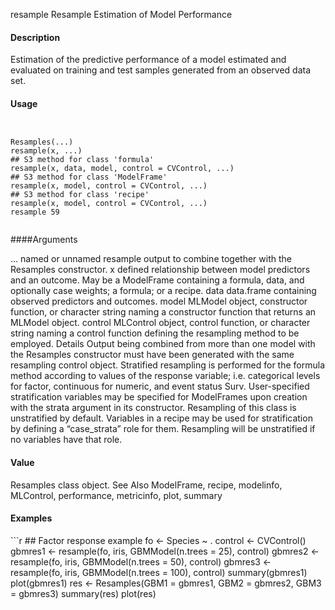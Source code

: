 
resample Resample Estimation of Model Performance

#### Description

Estimation of the predictive performance of a model estimated and evaluated on training and test
samples generated from an observed data set.

#### Usage
<pre><code>

Resamples(...)
resample(x, ...)
## S3 method for class 'formula'
resample(x, data, model, control = CVControl, ...)
## S3 method for class 'ModelFrame'
resample(x, model, control = CVControl, ...)
## S3 method for class 'recipe'
resample(x, model, control = CVControl, ...)
resample 59

</code></pre>
####Arguments

... named or unnamed resample output to combine together with the Resamples
constructor.
x defined relationship between model predictors and an outcome. May be a ModelFrame
containing a formula, data, and optionally case weights; a formula; or
a recipe.
data data.frame containing observed predictors and outcomes.
model MLModel object, constructor function, or character string naming a constructor
function that returns an MLModel object.
control MLControl object, control function, or character string naming a control function
defining the resampling method to be employed.
Details
Output being combined from more than one model with the Resamples constructor must have been
generated with the same resampling control object.
Stratified resampling is performed for the formula method according to values of the response
variable; i.e. categorical levels for factor, continuous for numeric, and event status Surv.
User-specified stratification variables may be specified for ModelFrames upon creation with the
strata argument in its constructor. Resampling of this class is unstratified by default.
Variables in a recipe may be used for stratification by defining a "case_strata" role for them.
Resampling will be unstratified if no variables have that role.

#### Value

Resamples class object.
See Also
ModelFrame, recipe, modelinfo, MLControl, performance, metricinfo, plot, summary

#### Examples
```r

## Factor response example
fo <- Species ~ .
control <- CVControl()
gbmres1 <- resample(fo, iris, GBMModel(n.trees = 25), control)
gbmres2 <- resample(fo, iris, GBMModel(n.trees = 50), control)
gbmres3 <- resample(fo, iris, GBMModel(n.trees = 100), control)
summary(gbmres1)
plot(gbmres1)
res <- Resamples(GBM1 = gbmres1, GBM2 = gbmres2, GBM3 = gbmres3)
summary(res)
plot(res)
